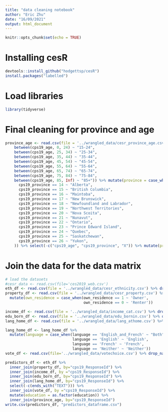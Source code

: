 ```yaml
---
title: "data cleaning notebook"
author: "Eric Zhu"
date: "16/09/2021"
output: html_document
---
```


```r
knitr::opts_chunk$set(echo = TRUE)
```

# Installing cesR

```r
devtools::install_github("hodgettsp/cesR")
install.packages("labelled")
```
# Load libraries

```r
library(tidyverse)
```

# Final cleaning for province and age

```r
province_age <- read.csv(file = '../wrangled_data/cesr_province_age.csv') %>%  mutate(age_bracket = case_when(
    between(cps19_age, 0, 24) ~ "15-24",
    between(cps19_age, 25, 34) ~ "25-34",
    between(cps19_age, 35, 44) ~ "35-44",
    between(cps19_age, 45, 54) ~ "45-54",
    between(cps19_age, 55, 64) ~ "55-64",
    between(cps19_age, 65, 74) ~ "65-74",
    between(cps19_age, 75, 84) ~ "75-84",
    between(cps19_age, 85, Inf) ~ "85+")) %>% mutate(province = case_when(
      cps19_province == 14 ~ "Alberta",
      cps19_province == 15 ~ "British Columbia",
      cps19_province == 16 ~ "Maintoba",
      cps19_province == 17 ~ "New Brunswick",
      cps19_province == 18 ~ "Newfoundland and Labrador",
      cps19_province == 19 ~ "Northwest Territories",
      cps19_province == 20 ~ "Nova Scoita",
      cps19_province == 21 ~ "Nunavut",
      cps19_province == 22 ~ "Ontario",
      cps19_province == 23 ~ "Prince Edward Island",
      cps19_province == 24 ~ "Quebec",
      cps19_province == 25 ~ "Saskatchewan",
      cps19_province == 26 ~ "Yukon",
    )) %>% select(-c("cps19_age", "cps19_province", "X")) %>% mutate(province = as.factor(province)) %>% mutate(as.factor(age_bracket))

```


# Join the data for the data matrix 

```r
# load the datasets 
#cesr_data <- read.csv(file='ces2019_web.csv')
eth_df <- read.csv(file = '../wrangled_data/cesr_ethnicity.csv') %>% drop_na() %>% select(-c(X)) %>% mutate(ethnicity=as.factor(ethnicity))
property_df <- read.csv(file = '../wrangled_data/cesr_property.csv') %>% drop_na()  %>% select(-c(X)) %>% select(c(cps19_ResponseId, own_residence)) %>%
  mutate(own_residence = case_when(own_residence == 1 ~ 'Owner',
                                   own_residence == 0 ~ 'Renter'))

income_df <- read.csv(file = '../wrangled_data/income_cat.csv') %>% drop_na()
edu_born_df <- read.csv(file = '../wrangled_data/edu_bornin.csv') %>% drop_na()
lang_home_df <- read.csv(file = '../wrangled_data/lang_athome.csv') %>% mutate(language = as.factor(language)) %>% drop_na()

lang_home_df <- lang_home_df %>%
  mutate(language = case_when(language == 'English_and_French' ~ "Both",
                              language == 'English' ~ 'English',
                              language == 'French' ~ 'French',
                              language == 'Neither' ~ 'Neither'))
vote_df <- read.csv(file='../wrangled_data/votechoice.csv') %>% drop_na()
```


```r
predictors_df <- eth_df %>% 
  inner_join(property_df, by="cps19_ResponseId") %>% 
  inner_join(income_df, by ="cps19_ResponseId") %>%
  inner_join(edu_born_df, by="cps19_ResponseId") %>% 
  inner_join(lang_home_df, by="cps19_ResponseId") %>% 
  select(-c(ends_with("TEXT"))) %>%
  inner_join(vote_df, by ="cps19_ResponseId") %>% 
  mutate(education = as.factor(education)) %>%
  inner_join(province_age, by="cps19_ResponseId")
write.csv(predictors_df, "predictors_dataframe.csv")
```
